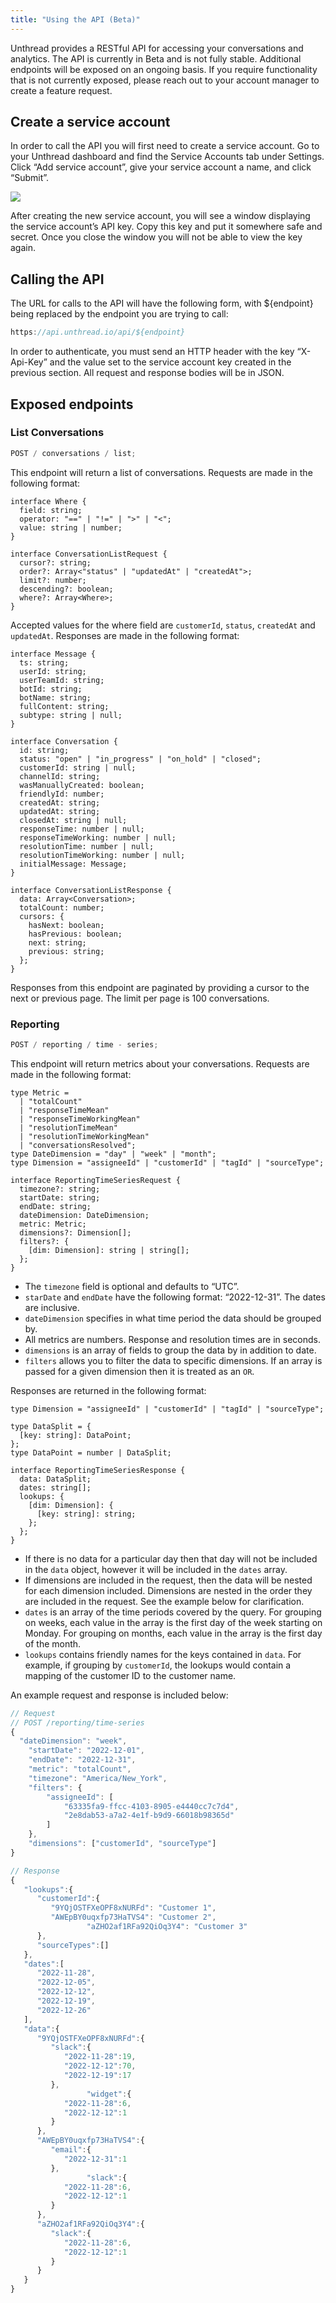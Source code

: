 ```yaml
---
title: "Using the API (Beta)"
---
```


Unthread provides a RESTful API for accessing your conversations and analytics.
The API is currently in Beta and is not fully stable. Additional endpoints will
be exposed on an ongoing basis. If you require functionality that is not
currently exposed, please reach out to your account manager to create a feature
request.

## Create a service account

In order to call the API you will first need to create a service account. Go to
your Unthread dashboard and find the Service Accounts tab under Settings. Click
“Add service account”, give your service account a name, and click “Submit”.

![](/images/using-api.png)

After creating the new service account, you will see a window displaying the
service account’s API key. Copy this key and put it somewhere safe and secret.
Once you close the window you will not be able to view the key again.

## Calling the API

The URL for calls to the API will have the following form, with ${endpoint}
being replaced by the endpoint you are trying to call:

```jsx
https://api.unthread.io/api/${endpoint}
```

In order to authenticate, you must send an HTTP header with the key “X-Api-Key”
and the value set to the service account key created in the previous section.
All request and response bodies will be in JSON.

## Exposed endpoints

### List Conversations

```jsx
POST / conversations / list;
```

This endpoint will return a list of conversations. Requests are made in the
following format:

```tsx
interface Where {
  field: string;
  operator: "==" | "!=" | ">" | "<";
  value: string | number;
}

interface ConversationListRequest {
  cursor?: string;
  order?: Array<"status" | "updatedAt" | "createdAt">;
  limit?: number;
  descending?: boolean;
  where?: Array<Where>;
}
```

Accepted values for the where field are `customerId`, `status`, `createdAt` and
`updatedAt`. Responses are made in the following format:

```tsx
interface Message {
  ts: string;
  userId: string;
  userTeamId: string;
  botId: string;
  botName: string;
  fullContent: string;
  subtype: string | null;
}

interface Conversation {
  id: string;
  status: "open" | "in_progress" | "on_hold" | "closed";
  customerId: string | null;
  channelId: string;
  wasManuallyCreated: boolean;
  friendlyId: number;
  createdAt: string;
  updatedAt: string;
  closedAt: string | null;
  responseTime: number | null;
  responseTimeWorking: number | null;
  resolutionTime: number | null;
  resolutionTimeWorking: number | null;
  initialMessage: Message;
}

interface ConversationListResponse {
  data: Array<Conversation>;
  totalCount: number;
  cursors: {
    hasNext: boolean;
    hasPrevious: boolean;
    next: string;
    previous: string;
  };
}
```

Responses from this endpoint are paginated by providing a cursor to the next or
previous page. The limit per page is 100 conversations.

### Reporting

```jsx
POST / reporting / time - series;
```

This endpoint will return metrics about your conversations. Requests are made in
the following format:

```tsx
type Metric =
  | "totalCount"
  | "responseTimeMean"
  | "responseTimeWorkingMean"
  | "resolutionTimeMean"
  | "resolutionTimeWorkingMean"
  | "conversationsResolved";
type DateDimension = "day" | "week" | "month";
type Dimension = "assigneeId" | "customerId" | "tagId" | "sourceType";

interface ReportingTimeSeriesRequest {
  timezone?: string;
  startDate: string;
  endDate: string;
  dateDimension: DateDimension;
  metric: Metric;
  dimensions?: Dimension[];
  filters?: {
    [dim: Dimension]: string | string[];
  };
}
```

- The `timezone` field is optional and defaults to “UTC”.
- `starDate` and `endDate` have the following format: “2022-12-31”. The dates
  are inclusive.
- `dateDimension` specifies in what time period the data should be grouped by.
- All metrics are numbers. Response and resolution times are in seconds.
- `dimensions` is an array of fields to group the data by in addition to date.
- `filters` allows you to filter the data to specific dimensions. If an array is
  passed for a given dimension then it is treated as an `OR`.

Responses are returned in the following format:

```tsx
type Dimension = "assigneeId" | "customerId" | "tagId" | "sourceType";

type DataSplit = {
  [key: string]: DataPoint;
};
type DataPoint = number | DataSplit;

interface ReportingTimeSeriesResponse {
  data: DataSplit;
  dates: string[];
  lookups: {
    [dim: Dimension]: {
      [key: string]: string;
    };
  };
}
```

- If there is no data for a particular day then that day will not be included in
  the `data` object, however it will be included in the `dates` array.
- If dimensions are included in the request, then the data will be nested for
  each dimension included. Dimensions are nested in the order they are included
  in the request. See the example below for clarification.
- `dates` is an array of the time periods covered by the query. For grouping on
  weeks, each value in the array is the first day of the week starting on
  Monday. For grouping on months, each value in the array is the first day of
  the month.
- `lookups` contains friendly names for the keys contained in `data`. For
  example, if grouping by `customerId`, the lookups would contain a mapping of
  the customer ID to the customer name.

An example request and response is included below:

```javascript javascript
// Request
// POST /reporting/time-series
{
  "dateDimension": "week",
	"startDate": "2022-12-01",
	"endDate": "2022-12-31",
	"metric": "totalCount",
	"timezone": "America/New_York",
	"filters": {
		"assigneeId": [
			"63335fa9-ffcc-4103-8905-e4440cc7c7d4",
			"2e8dab53-a7a2-4e1f-b9d9-66018b98365d"
		]
	},
	"dimensions": ["customerId", "sourceType"]
}

// Response
{
   "lookups":{
      "customerId":{
         "9YQjOSTFXeOPF8xNURFd": "Customer 1",
         "AWEpBY0uqxfp73HaTVS4": "Customer 2",
				 "aZHO2af1RFa92QiOq3Y4": "Customer 3"
      },
      "sourceTypes":[]
   },
   "dates":[
      "2022-11-28",
      "2022-12-05",
      "2022-12-12",
      "2022-12-19",
      "2022-12-26"
   ],
   "data":{
      "9YQjOSTFXeOPF8xNURFd":{
         "slack":{
            "2022-11-28":19,
            "2022-12-12":70,
            "2022-12-19":17
         },
				 "widget":{
            "2022-11-28":6,
            "2022-12-12":1
         }
      },
      "AWEpBY0uqxfp73HaTVS4":{
         "email":{
            "2022-12-31":1
         },
				 "slack":{
            "2022-11-28":6,
            "2022-12-12":1
         }
      },
      "aZHO2af1RFa92QiOq3Y4":{
         "slack":{
            "2022-11-28":6,
            "2022-12-12":1
         }
      }
   }
}
```
